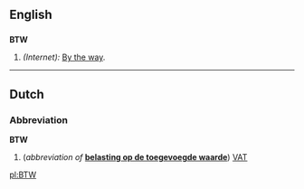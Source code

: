 ==English==

==={{Abbreviation}}===
'''BTW'''
# ''(Internet):'' [[By the way]].

----
==Dutch==
===Abbreviation===
'''BTW'''
#(''abbreviation of'' '''[[belasting op de toegevoegde waarde]]''') [[VAT]]

[[pl:BTW]]